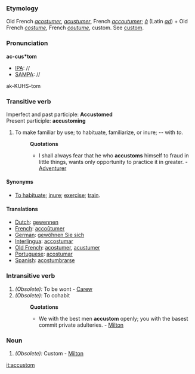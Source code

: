 ===Etymology===
Old French ''[[acostumer]]'', ''[[acustumer]]'', French ''[[accoutumer]]''; ''[[à]]'' (Latin ''[[ad]]'') + Old French ''[[costume]]'', French ''[[coutume]]'', custom. See [[custom]].
===Pronunciation===
'''ac-cus*tom'''
*[[IPA]]: //
*[[SAMPA]]: //
ak-KUHS-tom
===Transitive verb===
Imperfect and past participle: '''Accustomed''' <br>
Present participle: '''accustoming''' 
#To make familiar by use; to habituate, familiarize, or inure; -- with ''to''.
#:'''Quotations'''
#:*I shall always fear that he who '''accustoms''' himself to fraud in little things, wants only opportunity to practice it in greater. - [[Adventurer]]
====Synonyms====
*[[To habituate]]; [[inure]]; [[exercise]]; [[train]].
====Translations====
*[[Dutch]]: [[gewennen]]
*[[French]]: [[accoûtumer]]
*[[German]]: [[gewöhnen Sie sich]]
*[[Interlingua]]: [[accostumar]]
*[[Old French]]: [[acostumer]], [[acustumer]]
*[[Portuguese]]: [[acostumar]]
*[[Spanish]]: [[acostumbrarse]]

===Intransitive verb===
#''(Obsolete):'' To be wont - [[Carew]]
#''(Obsolete):'' To cohabit
#:'''Quotations'''
#:*We with the best men '''accustom''' openly; you with the basest commit private adulteries. - [[Milton]]

===Noun===
#''(Obsolete):'' Custom - [[Milton]]

[[it:accustom]]
